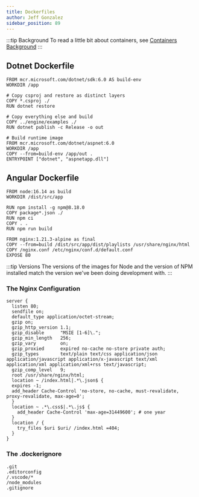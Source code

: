 ```yaml
---
title: Dockerfiles
author: Jeff Gonzalez
sidebar_position: 89
---
```


:::tip Background
To read a little bit about containers, see [Containers Background](/blog/container-background)
:::

## Dotnet Dockerfile

```docker
FROM mcr.microsoft.com/dotnet/sdk:6.0 AS build-env
WORKDIR /app

# Copy csproj and restore as distinct layers
COPY *.csproj ./
RUN dotnet restore

# Copy everything else and build
COPY ../engine/examples ./
RUN dotnet publish -c Release -o out

# Build runtime image
FROM mcr.microsoft.com/dotnet/aspnet:6.0
WORKDIR /app
COPY --from=build-env /app/out .
ENTRYPOINT ["dotnet", "aspnetapp.dll"]
```

## Angular Dockerfile

```docker
FROM node:16.14 as build
WORKDIR /dist/src/app

RUN npm install -g npm@8.18.0
COPY package*.json ./
RUN npm ci
COPY . .
RUN npm run build

FROM nginx:1.21.3-alpine as final
COPY --from=build /dist/src/app/dist/playlists /usr/share/nginx/html
COPY /nginx.conf /etc/nginx/conf.d/default.conf
EXPOSE 80
```

:::tip Versions
The versions of the images for Node and the version of NPM installed match the version we've been doing development with.
:::

### The Nginx Configuration

```text
server {
  listen 80;
  sendfile on;
  default_type application/octet-stream;
  gzip on;
  gzip_http_version 1.1;
  gzip_disable      "MSIE [1-6]\.";
  gzip_min_length   256;
  gzip_vary         on;
  gzip_proxied      expired no-cache no-store private auth;
  gzip_types        text/plain text/css application/json application/javascript application/x-javascript text/xml application/xml application/xml+rss text/javascript;
  gzip_comp_level   9;
  root /usr/share/nginx/html;
  location ~ /index.html|.*\.json$ {
  expires -1;
  add_header Cache-Control 'no-store, no-cache, must-revalidate, proxy-revalidate, max-age=0';
  }
  location ~ .*\.css$|.*\.js$ {
    add_header Cache-Control 'max-age=31449600'; # one year
  }
  location / {
    try_files $uri $uri/ /index.html =404;
  }
}
```

### The .dockerignore

```text
.git
.editorconfig
/.vscode/*
/node_modules
.gitignore
```
